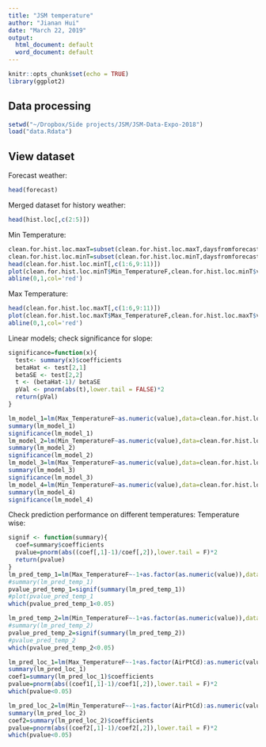 ```yaml
---
title: "JSM temperature"
author: "Jianan Hui"
date: "March 22, 2019"
output:
  html_document: default
  word_document: default
---
```


```r
knitr::opts_chunk$set(echo = TRUE)
library(ggplot2)
```

## Data processing
```r
setwd("~/Dropbox/Side projects/JSM/JSM-Data-Expo-2018")
load("data.Rdata")
```

## View dataset

Forecast weather:
```r
head(forecast)
```

Merged dataset for history weather:

```r
head(hist.loc[,c(2:5)])
```

Min Temperature:

```r
clean.for.hist.loc.maxT=subset(clean.for.hist.loc.maxT,daysfromforecast==0)
clean.for.hist.loc.minT=subset(clean.for.hist.loc.minT,daysfromforecast==0)
head(clean.for.hist.loc.minT[,c(1:6,9:11)])
plot(clean.for.hist.loc.minT$Min_TemperatureF,clean.for.hist.loc.minT$value,pch=20,xlim=c(-120,120),xlab="Actual",ylab = "Forecasted",main='Min Temp')
abline(0,1,col='red')
```

Max Temperature:

```r
head(clean.for.hist.loc.maxT[,c(1:6,9:11)])
plot(clean.for.hist.loc.maxT$Max_TemperatureF,clean.for.hist.loc.maxT$value,pch=20,xlim=c(-120,120),xlab="Actual",ylab = "Forecasted",main="Max Temp")
abline(0,1,col='red')
```

Linear models; check significance for slope:
```r
significance=function(x){
  test<- summary(x)$coefficients
  betaHat <- test[2,1]
  betaSE <- test[2,2]
  t <- (betaHat-1)/ betaSE
  pVal <- pnorm(abs(t),lower.tail = FALSE)*2
  return(pVal)
}

lm_model_1=lm(Max_TemperatureF~as.numeric(value),data=clean.for.hist.loc.maxT)
summary(lm_model_1)
significance(lm_model_1)
lm_model_2=lm(Min_TemperatureF~as.numeric(value),data=clean.for.hist.loc.maxT)
summary(lm_model_2)
significance(lm_model_2)
lm_model_3=lm(Max_TemperatureF~as.numeric(value),data=clean.for.hist.loc.minT)
summary(lm_model_3)
significance(lm_model_3)
lm_model_4=lm(Min_TemperatureF~as.numeric(value),data=clean.for.hist.loc.minT)
summary(lm_model_4)
significance(lm_model_4)
```
<!-- Check significance for slope -->
<!-- ```{r significance, echo=TRUE} -->
<!-- significance=function(x){ -->
<!--   test<- summary(x)$coefficients -->
<!--   betaHat <- test[2,1] -->
<!--   betaSE <- test[2,2] -->
<!--   t <- (betaHat-1)/ betaSE -->
<!--   pVal <- pnorm(abs(t),lower.tail = FALSE)*2 -->
<!--   return(pVal) -->
<!-- } -->
<!-- significance(lm_model_1) -->
<!-- significance(lm_model_2) -->
<!-- significance(lm_model_3) -->
<!-- significance(lm_model_4) -->
<!-- ``` -->
Check prediction performance on different temperatures:
Temperature wise:
```r
signif <- function(summary){
  coef=summary$coefficients
  pvalue=pnorm(abs((coef[,1]-1)/coef[,2]),lower.tail = F)*2
  return(pvalue)
}
lm_pred_temp_1=lm(Max_TemperatureF~-1+as.factor(as.numeric(value)),data=clean.for.hist.loc.maxT)
#summary(lm_pred_temp_1)
pvalue_pred_temp_1=signif(summary(lm_pred_temp_1))
#plot(pvalue_pred_temp_1
which(pvalue_pred_temp_1<0.05)
```

```r
lm_pred_temp_2=lm(Min_TemperatureF~-1+as.factor(as.numeric(value)),data=clean.for.hist.loc.minT)
#summary(lm_pred_temp_2)
pvalue_pred_temp_2=signif(summary(lm_pred_temp_2))
#pvalue_pred_temp_2
which(pvalue_pred_temp_2<0.05)
```

```r
lm_pred_loc_1=lm(Max_TemperatureF~-1+as.factor(AirPtCd):as.numeric(value),data=clean.for.hist.loc.maxT)
summary(lm_pred_loc_1)
coef1=summary(lm_pred_loc_1)$coefficients
pvalue=pnorm(abs((coef1[,1]-1)/coef1[,2]),lower.tail = F)*2
which(pvalue<0.05)
```

```r
lm_pred_loc_2=lm(Min_TemperatureF~-1+as.factor(AirPtCd):as.numeric(value),data=clean.for.hist.loc.minT)
summary(lm_pred_loc_2)
coef2=summary(lm_pred_loc_2)$coefficients
pvalue=pnorm(abs((coef2[,1]-1)/coef2[,2]),lower.tail = F)*2
which(pvalue<0.05)
```